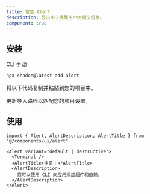 ```yaml
---
title: 警告 Alert
description: 显示用于提醒用户的提示信息。
component: true
---
```


<ComponentPreview
  name="alert-demo"
  title="一个带有图标、标题和描述的警报。"
  description="一个带有图标、标题和描述的警报。标题写着“注意！”，描述为“您可以使用 CLI 向应用添加组件。”"
/>

## 安装

<CodeTabs>

<TabsList>
  <TabsTrigger value="cli">CLI</TabsTrigger>
  <TabsTrigger value="manual">手动</TabsTrigger>
</TabsList>
<TabsContent value="cli">

```bash
npx shadcn@latest add alert
```

</TabsContent>

<TabsContent value="manual">

<Steps>

<Step>将以下代码复制并粘贴到您的项目中。</Step>

<ComponentSource name="alert" title="components/ui/alert.tsx" />

<Step>更新导入路径以匹配您的项目设置。</Step>

</Steps>

</TabsContent>

</CodeTabs>

## 使用

```tsx showLineNumbers
import { Alert, AlertDescription, AlertTitle } from "@/components/ui/alert"
```

```tsx showLineNumbers
<Alert variant="default | destructive">
  <Terminal />
  <AlertTitle>注意！</AlertTitle>
  <AlertDescription>
    您可以使用 CLI 向应用添加组件和依赖。
  </AlertDescription>
</Alert>
```
